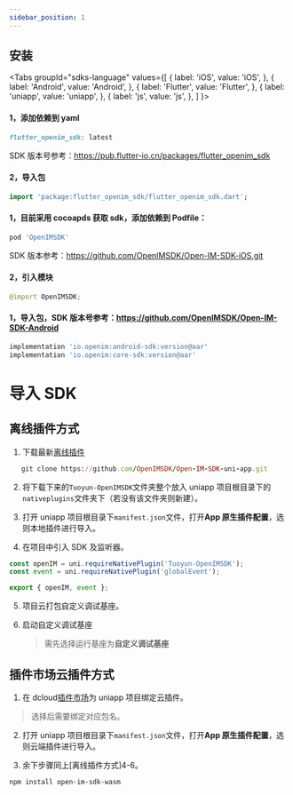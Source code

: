 ```yaml
---
sidebar_position: 1
---
```


## 安装

<Tabs
groupId="sdks-language"
values={[
{ label: 'iOS', value: 'iOS', },
{ label: 'Android', value: 'Android', },
{ label: 'Flutter', value: 'Flutter', },
{ label: 'uniapp', value: 'uniapp', },
{ label: 'js', value: 'js', },
]
}>
<TabItem value="Flutter">

#### 1，添加依赖到 yaml

```ruby
flutter_openim_sdk: latest
```

SDK 版本号参考：https://pub.flutter-io.cn/packages/flutter_openim_sdk

#### 2，导入包

```dart
import 'package:flutter_openim_sdk/flutter_openim_sdk.dart';
```

</TabItem>

<TabItem value="iOS">

#### 1，目前采用 cocoapds 获取 sdk，添加依赖到 Podfile：

```ruby
pod 'OpenIMSDK'
```

SDK 版本参考：https://github.com/OpenIMSDK/Open-IM-SDK-iOS.git

#### 2，引入模块

```swift
@import OpenIMSDK;
```

</TabItem>

<TabItem value="Android">

#### 1，导入包，SDK 版本号参考：https://github.com/OpenIMSDK/Open-IM-SDK-Android

```ruby
implementation 'io.openim:android-sdk:version@aar'
implementation 'io.openim:core-sdk:version@aar'
```

</TabItem>

<TabItem value="uniapp">

# 导入 SDK

## 离线插件方式

1. 下载最新[离线插件](https://github.com/OpenIMSDK/Open-IM-SDK-uni-app)

```ruby
   git clone https://github.com/OpenIMSDK/Open-IM-SDK-uni-app.git
```

2. 将下载下来的`Tuoyun-OpenIMSDK`文件夹整个放入 uniapp 项目根目录下的`nativeplugins`文件夹下（若没有该文件夹则新建）。

3. 打开 uniapp 项目根目录下`manifest.json`文件，打开**App 原生插件配置**，选则本地插件进行导入。

4. 在项目中引入 SDK 及监听器。

```js
const openIM = uni.requireNativePlugin('Tuoyun-OpenIMSDK');
const event = uni.requireNativePlugin('globalEvent');

export { openIM, event };
```

5. 项目云打包自定义调试基座。

6. 启动自定义调试基座

   > 需先选择运行基座为**自定义调试基座**

## 插件市场云插件方式

1. 在 dcloud[插件市场](https://ext.dcloud.net.cn/plugin?id=6577)为 uniapp 项目绑定云插件。

> 选择后需要绑定对应包名。

2. 打开 uniapp 项目根目录下`manifest.json`文件，打开**App 原生插件配置**，选则云端插件进行导入。

3. 余下步骤同上[离线插件方式]4-6。

</TabItem>

<TabItem value="js">

```bash npm2yarn
npm install open-im-sdk-wasm
```

</TabItem>
</Tabs>
